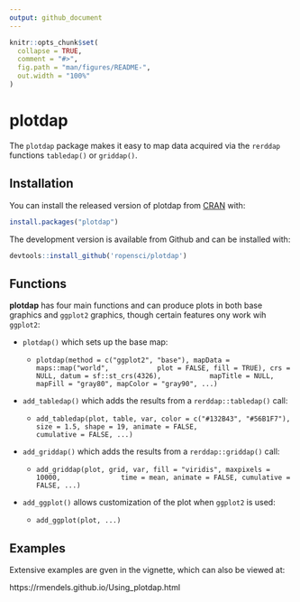 ```yaml
---
output: github_document
---
```


<!-- README.md is generated from README.Rmd. Please edit that file -->

```r
knitr::opts_chunk$set(
  collapse = TRUE,
  comment = "#>",
  fig.path = "man/figures/README-",
  out.width = "100%"
)
```
# plotdap

The `plotdap` package makes it easy to map data acquired via the `rerddap` functions `tabledap()` or `griddap()`.

## Installation

You can install the released version of plotdap from [CRAN](https://CRAN.R-project.org) with:

``` r
install.packages("plotdap")
```

The development version is available from Github and can be installed with:

```r
devtools::install_github('ropensci/plotdap')
```

## Functions

**plotdap** has four main functions and can produce plots in both base graphics
and `ggplot2` graphics,  though certain features ony work wih `ggplot2`:

- `plotdap()` which sets up the base map:

    + `plotdap(method = c("ggplot2", "base"), mapData = maps::map("world",
             plot = FALSE, fill = TRUE), crs = NULL, datum = sf::st_crs(4326),
             mapTitle = NULL, mapFill = "gray80", mapColor = "gray90", ...)`
             
-  `add_tabledap()` which adds the results from a `rerddap::tabledap()` call:

    + `add_tabledap(plot, table, var, color = c("#132B43", "#56B1F7"),
                   size = 1.5, shape = 19, animate = FALSE,
                   cumulative = FALSE, ...)`
-  `add_griddap()` which adds the results from a `rerddap::griddap()` call:

    + `add_griddap(plot, grid, var, fill = "viridis", maxpixels = 10000,
                 time = mean, animate = FALSE, cumulative = FALSE, ...)`
-  `add_ggplot()` allows customization of the plot when `ggplot2` is used:

    + `add_ggplot(plot, ...)`
  



## Examples

Extensive examples are gven in the vignette,  which can also be viewed at:

https://rmendels.github.io/Using_plotdap.html

